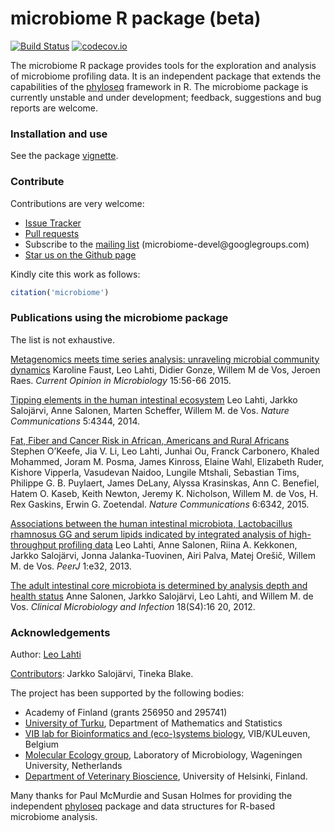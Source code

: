 microbiome R package (beta)
==========

[![Build Status](https://api.travis-ci.org/microbiome/microbiome.png)](https://travis-ci.org/microbiome/microbiome)
[![codecov.io](https://codecov.io/github/microbiome/microbiome/coverage.svg?branch=master)](https://codecov.io/github/microbiome/microbiome?branch=master)

<!--[![Follow](https://img.shields.io/twitter/follow/ropengov.svg?style=social)](https://twitter.com/intent/follow?screen_name=ropengov)-->


The microbiome R package provides tools for the exploration and
analysis of microbiome profiling data. It is an independent package
that extends the capabilities of the
[phyloseq](https://github.com/joey711/phyloseq) framework in R. The
microbiome package is currently unstable and under development;
feedback, suggestions and bug reports are welcome.


### Installation and use

See the package [vignette](vignettes/vignette.md).


### Contribute

Contributions are very welcome:

  * [Issue Tracker](https://github.com/microbiome/microbiome/issues) 
  * [Pull requests](https://github.com/microbiome/microbiome/)
  * Subscribe to the [mailing list](https://groups.google.com/forum/#!forum/microbiome-devel) (microbiome-devel@googlegroups.com)
  * [Star us on the Github page](https://github.com/microbiome/microbiome)

Kindly cite this work as follows:

```r
citation('microbiome')
```

### Publications using the microbiome package

The list is not exhaustive. 

[Metagenomics meets time series analysis: unraveling microbial community dynamics](http://dx.doi.org/10.1016/j.mib.2015.04.004) Karoline Faust, Leo Lahti, Didier Gonze, Willem M de Vos, Jeroen Raes. _Current Opinion in Microbiology_ 15:56-66 2015.

[Tipping elements in the human intestinal ecosystem](http://www.nature.com/ncomms/2014/140708/ncomms5344/full/ncomms5344.html) Leo Lahti, Jarkko Salojärvi, Anne Salonen, Marten Scheffer, Willem M. de Vos. _Nature Communications_ 5:4344, 2014. 

[Fat, Fiber and Cancer Risk in African, Americans and Rural Africans](http://www.nature.com/ncomms/2015/150428/ncomms7342/full/ncomms7342.html)  Stephen O’Keefe, Jia V. Li, Leo Lahti, Junhai Ou, Franck
Carbonero, Khaled Mohammed, Joram M. Posma, James Kinross, Elaine
Wahl, Elizabeth Ruder, Kishore Vipperla, Vasudevan Naidoo, Lungile
Mtshali, Sebastian Tims, Philippe G. B. Puylaert, James DeLany, Alyssa
Krasinskas, Ann C. Benefiel, Hatem O. Kaseb, Keith Newton, Jeremy K.
Nicholson, Willem M. de Vos, H. Rex Gaskins, Erwin G. Zoetendal.
_Nature Communications_ 6:6342, 2015.

[Associations between the human intestinal microbiota, Lactobacillus rhamnosus GG and serum lipids indicated by integrated analysis of high-throughput profiling data](http://dx.doi.org/10.7717/peerj.32) Leo Lahti, Anne Salonen, Riina A. Kekkonen, Jarkko Salojärvi, Jonna Jalanka-Tuovinen, Airi Palva, Matej Orešič, Willem M. de Vos. _PeerJ_ 1:e32, 2013.

[The adult intestinal core microbiota is determined by analysis depth and health status](http://onlinelibrary.wiley.com/doi/10.1111/j.1469-0691.2012.03855.x/abstract) Anne Salonen, Jarkko Salojärvi, Leo Lahti, and Willem M. de Vos. _Clinical Microbiology and Infection_ 18(S4):16 20, 2012. 


### Acknowledgements

Author: [Leo Lahti](https://github.com/antagomir/)

[Contributors](https://github.com/microbiome/microbiome/graphs/contributors): Jarkko Salojärvi, Tineka Blake. 

The project has been supported by the following bodies:

  * Academy of Finland (grants 256950 and 295741)
  * [University of Turku](http://www.utu.fi/en/Pages/home.aspx), Department of Mathematics and Statistics
  * [VIB lab for Bioinformatics and (eco-)systems biology](http://www.vib.be/en/research/scientists/Pages/Jeroen-Raes-Lab.aspx), VIB/KULeuven, Belgium
  * [Molecular Ecology group](http://www.mib.wur.nl/UK/), Laboratory of Microbiology, Wageningen University, Netherlands
  * [Department of Veterinary Bioscience](http://www.vetmed.helsinki.fi/apalva/index.htm), University of Helsinki, Finland.

Many thanks for Paul McMurdie and Susan Holmes for providing the independent [phyloseq](https://github.com/joey711/phyloseq) package and data structures for R-based microbiome analysis.


